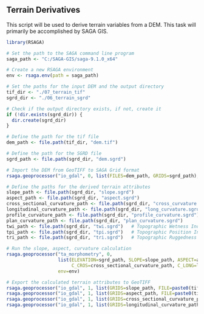 ## Terrain Derivatives

This script will be used to derive terrain variables from a DEM. This task will primarily be accomplished by SAGA GIS.

```r
library(RSAGA)

# Set the path to the SAGA command line program
saga_path <- "C:/SAGA-GIS/saga-9.1.0_x64"

# Create a new RSAGA environment
env <- rsaga.env(path = saga_path)

# Set the paths for the input DEM and the output directory
tif_dir <- "./07_terrain_tif"
sgrd_dir <- "./06_terrain_sgrd"

# Check if the output directory exists, if not, create it
if (!dir.exists(sgrd_dir)) {
  dir.create(sgrd_dir)
}

# Define the path for the tif file
dem_path <- file.path(tif_dir, "dem.tif")

# Define the path for the SGRD file
sgrd_path <- file.path(sgrd_dir, "dem.sgrd")

# Import the DEM from GeoTIFF to SAGA Grid format
rsaga.geoprocessor("io_gdal", 0, list(FILES=dem_path, GRIDS=sgrd_path), env=env)

# Define the paths for the derived terrain attributes
slope_path <- file.path(sgrd_dir, "slope.sgrd")
aspect_path <- file.path(sgrd_dir, "aspect.sgrd")
cross_sectional_curvature_path <- file.path(sgrd_dir, "cross_curvature.sgrd")
longitudinal_curvature_path <- file.path(sgrd_dir, "long_curvature.sgrd")
profile_curvature_path <- file.path(sgrd_dir, "profile_curvature.sgrd")
plan_curvature_path <- file.path(sgrd_dir, "plan_curvature.sgrd")
twi_path <- file.path(sgrd_dir, "twi.sgrd")   # Topographic Wetness Index
tpi_path <- file.path(sgrd_dir, "tpi.sgrd")   # Topographic Position Index
tri_path <- file.path(sgrd_dir, "tri.sgrd")   # Topographic Ruggedness Index

# Run the slope, aspect, curvature calculation
rsaga.geoprocessor("ta_morphometry", 0, 
                   list(ELEVATION=sgrd_path, SLOPE=slope_path, ASPECT=aspect_path, 
                        C_CROS=cross_sectional_curvature_path, C_LONG=longitudinal_curvature_path),
                   env=env)

# Export the calculated terrain attributes to GeoTIFF
rsaga.geoprocessor("io_gdal", 1, list(GRIDS=slope_path, FILE=paste0(tif_dir, "/slope.tif"), FORMAT="GTiff"), env=env)
rsaga.geoprocessor("io_gdal", 1, list(GRIDS=aspect_path, FILE=paste0(tif_dir, "/aspect.tif"), FORMAT="GTiff"), env=env)
rsaga.geoprocessor("io_gdal", 1, list(GRIDS=cross_sectional_curvature_path, FILE=paste0(tif_dir, "/cross_curvature.tif"), FORMAT="GTiff"), env=env)
rsaga.geoprocessor("io_gdal", 1, list(GRIDS=longitudinal_curvature_path, FILE=paste0(tif_dir, "/long_curvature.tif"), FORMAT="GTiff"), env=env)
```
